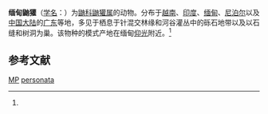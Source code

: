 {{Speciesbox
| name = 缅甸鼬獾
| status = DD | status_system = IUCN3.1
| genus = Melogale
| species = personata
| authority = (Geoffroy, 1831)<ref name='id452'>{{cite web| url =http://www.bioinfo.cn/db05/BjdwSpecies.php?action=view&id=452| title =缅甸鼬獾| work =《中国动物物种编目数据库》| publisher =中国科学院微生物研究所| author =中国科学院动物研究所| accessdate =2009-03-27| deadurl =yes| archiveurl =https://web.archive.org/web/20160305044349/http://www.bioinfo.cn/db05/BjdwSpecies.php?action=view&id=452| archivedate =2016-03-05}}</ref>
}}

'''缅甸鼬獾'''（[[学名|学名]]：{{lang|la|''Melogale personata''}}）为[[鼬科|鼬科]][[鼬獾属|鼬獾属]]的动物。分布于[[越南|越南]]、[[印度|印度]]、[[缅甸|缅甸]]、[[尼泊尔|尼泊尔]]以及[[中国大陆|中国大陆]]的[[广东|广东]]等地，多见于栖息于针混交林缘和河谷灌丛中的砾石地带以及以石缝和树洞为巢。该物种的模式产地在缅甸[[仰光|仰光]]附近。<ref name='id452'/>

== 参考文献 ==
{{reflist}}
{{Taxonbar|from=Q844662}}

[[Category:IUCN红色名录数据缺乏物种|MP]]
[[Category:鼬獾属|personata]]


{{mammal-stub}}